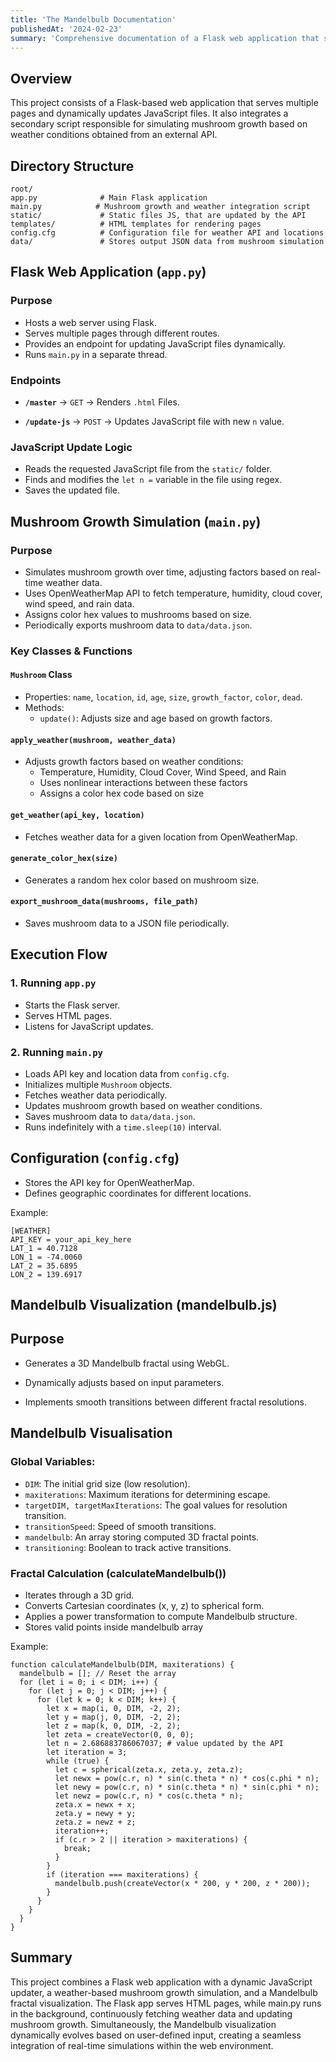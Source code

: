 ```yaml
---
title: 'The Mandelbulb Documentation'
publishedAt: '2024-02-23'
summary: 'Comprehensive documentation of a Flask web application that serves multiple pages and a mushroom growth simulation influenced by real-time weather data.'
---
```


## Overview
This project consists of a Flask-based web application that serves multiple pages and dynamically updates JavaScript files. It also integrates a secondary script responsible for simulating mushroom growth based on weather conditions obtained from an external API. 

## Directory Structure
```
root/
app.py              # Main Flask application
main.py            # Mushroom growth and weather integration script
static/             # Static files JS, that are updated by the API
templates/          # HTML templates for rendering pages
config.cfg          # Configuration file for weather API and locations
data/               # Stores output JSON data from mushroom simulation 
```

## Flask Web Application (`app.py`)
### Purpose
- Hosts a web server using Flask.
- Serves multiple pages through different routes.
- Provides an endpoint for updating JavaScript files dynamically.
- Runs `main.py` in a separate thread.

### Endpoints 
- **`/master`** → `GET` → Renders `.html` Files.

- **`/update-js`** → `POST` → Updates JavaScript file with new `n` value.


### JavaScript Update Logic
- Reads the requested JavaScript file from the `static/` folder.
- Finds and modifies the `let n =` variable in the file using regex.
- Saves the updated file.

## Mushroom Growth Simulation (`main.py`)
### Purpose
- Simulates mushroom growth over time, adjusting factors based on real-time weather data.
- Uses OpenWeatherMap API to fetch temperature, humidity, cloud cover, wind speed, and rain data.
- Assigns color hex values to mushrooms based on size.
- Periodically exports mushroom data to `data/data.json`.

### Key Classes & Functions
#### `Mushroom` Class
- Properties: `name`, `location`, `id`, `age`, `size`, `growth_factor`, `color`, `dead`.
- Methods:
  - `update()`: Adjusts size and age based on growth factors.

#### `apply_weather(mushroom, weather_data)`
- Adjusts growth factors based on weather conditions:
  - Temperature, Humidity, Cloud Cover, Wind Speed, and Rain
  - Uses nonlinear interactions between these factors
  - Assigns a color hex code based on size

#### `get_weather(api_key, location)`
- Fetches weather data for a given location from OpenWeatherMap.

#### `generate_color_hex(size)`
- Generates a random hex color based on mushroom size.

#### `export_mushroom_data(mushrooms, file_path)`
- Saves mushroom data to a JSON file periodically.

## Execution Flow
### 1. Running `app.py`
- Starts the Flask server.
- Serves HTML pages.
- Listens for JavaScript updates.

### 2. Running `main.py`
- Loads API key and location data from `config.cfg`.
- Initializes multiple `Mushroom` objects.
- Fetches weather data periodically.
- Updates mushroom growth based on weather conditions.
- Saves mushroom data to `data/data.json`.
- Runs indefinitely with a `time.sleep(10)` interval.

## Configuration (`config.cfg`)
- Stores the API key for OpenWeatherMap.
- Defines geographic coordinates for different locations.

Example:
```
[WEATHER]
API_KEY = your_api_key_here
LAT_1 = 40.7128
LON_1 = -74.0060
LAT_2 = 35.6895
LON_2 = 139.6917
```

## Mandelbulb Visualization (mandelbulb.js)

## Purpose

- Generates a 3D Mandelbulb fractal using WebGL.

- Dynamically adjusts based on input parameters.

- Implements smooth transitions between different fractal resolutions.

## Mandelbulb Visualisation 

### Global Variables:

- `DIM`: The initial grid size (low resolution).
- `maxiterations`: Maximum iterations for determining escape.
- `targetDIM, targetMaxIterations`: The goal values for resolution transition.
- `transitionSpeed`: Speed of smooth transitions.
- `mandelbulb`: An array storing computed 3D fractal points.
- `transitioning`: Boolean to track active transitions.

### Fractal Calculation (calculateMandelbulb())

- Iterates through a 3D grid.
- Converts Cartesian coordinates (x, y, z) to spherical form.
- Applies a power transformation to compute Mandelbulb structure.
- Stores valid points inside mandelbulb array 

Example: 
```
function calculateMandelbulb(DIM, maxiterations) {
  mandelbulb = []; // Reset the array
  for (let i = 0; i < DIM; i++) {
    for (let j = 0; j < DIM; j++) {
      for (let k = 0; k < DIM; k++) {
        let x = map(i, 0, DIM, -2, 2);
        let y = map(j, 0, DIM, -2, 2);     
        let z = map(k, 0, DIM, -2, 2);
        let zeta = createVector(0, 0, 0);
        let n = 2.686883786067037; # value updated by the API
        let iteration = 3;
        while (true) {
          let c = spherical(zeta.x, zeta.y, zeta.z);
          let newx = pow(c.r, n) * sin(c.theta * n) * cos(c.phi * n);
          let newy = pow(c.r, n) * sin(c.theta * n) * sin(c.phi * n);
          let newz = pow(c.r, n) * cos(c.theta * n);
          zeta.x = newx + x;
          zeta.y = newy + y;
          zeta.z = newz + z;
          iteration++;
          if (c.r > 2 || iteration > maxiterations) {
            break;
          }
        }
        if (iteration === maxiterations) {
          mandelbulb.push(createVector(x * 200, y * 200, z * 200));
        }
      }
    }
  }
}
``` 

## Summary

This project combines a Flask web application with a dynamic JavaScript updater, a weather-based mushroom growth simulation, and a Mandelbulb fractal visualization. The Flask app serves HTML pages, while main.py runs in the background, continuously fetching weather data and updating mushroom growth. Simultaneously, the Mandelbulb visualization dynamically evolves based on user-defined input, creating a seamless integration of real-time simulations within the web environment.

